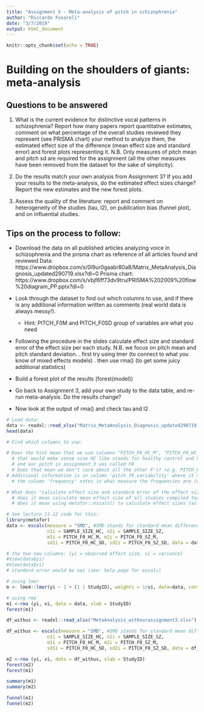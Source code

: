 ```yaml
---
title: "Assignment 5 - Meta-analysis of pitch in schizophrenia"
author: "Riccardo Fusaroli"
date: "3/7/2019"
output: html_document
---
```


```r
knitr::opts_chunk$set(echo = TRUE)
```

# Building on the shoulders of giants: meta-analysis

## Questions to be answered

1. What is the current evidence for distinctive vocal patterns in schizophrenia? Report how many papers report quantitative estimates, comment on what percentage of the overall studies reviewed they represent (see PRISMA chart) your method to analyze them, the estimated effect size of the difference (mean effect size and standard error) and forest plots representing it. N.B. Only measures of pitch mean and pitch sd are required for the assignment (all the other measures have been removed from the dataset for the sake of simplicity). 

2. Do the results match your own analysis from Assignment 3? If you add your results to the meta-analysis, do the estimated effect sizes change? Report the new estimates and the new forest plots.

3. Assess the quality of the literature: report and comment on heterogeneity of the studies (tau, I2), on publication bias (funnel plot), and on influential studies.

## Tips on the process to follow:

- Download the data on all published articles analyzing voice in schizophrenia and the prisma chart as reference of all articles found and reviewed
Data: https://www.dropbox.com/s/0l9ur0gaabr80a8/Matrix_MetaAnalysis_Diagnosis_updated290719.xlsx?dl=0
Prisma chart: https://www.dropbox.com/s/vbjf6ff73dv9tru/PRISMA%202009%20flow%20diagram_PP.pptx?dl=0 
- Look through the dataset to find out which columns to use, and if there is any additional information written as comments (real world data is always messy!).
    * Hint: PITCH_F0M and PITCH_F0SD group of variables are what you need
- Following the procedure in the slides calculate effect size and standard error of the effect size per each study. N.B. we focus on pitch mean and pitch standard deviation.
 . first try using lmer (to connect to what you know of mixed effects models)
 . then use rma() (to get some juicy additional statistics)

- Build a forest plot of the results (forest(model))
 
- Go back to Assignment 3, add your own study to the data table, and re-run meta-analysis. Do the results change?

- Now look at the output of rma() and check tau and I2

```r
# Load data:
data <- readxl::read_xlsx("Matrix_MetaAnalysis_Diagnosis_updated290719.xlsx")
head(data)

# Find which columns to use:

# Does the hint mean that we use columns "PITCH_F0_HC_M", "PITCH_F0_HC_SD", "PITCH_F0_SZ_M", and "PITCH_F0_SZ_SD"?
  # that would make sense sine HC like stands for healthy control and SZ for schizophrenic.
  # and our pitch in assignment 3 was called F0
  # Does that mean we don't care about all the other F's? (e.g. PITCH_F4_HC_M) - and what about 'PITCH_FORAN_SZ_SD'?
# Additional information is in column 'pitch_f0_variability' where it says maybe how pitch (variability) was measured?
  # the column 'frequency' notes in what measure the frequencies are (e.g. hz or semitones)
```

```r
# What does "calculate effect size and standard error of the effect size per each study" mean?
  # does it mean calculate mean effect size of all studies compiled together and the SE to go with that mean? (why not SD?)
  # does it mean using metafor::escalc() to calculate effect sizes (as cohen's d) and their variance? (https://rstudio-pubs-static.s3.amazonaws.com/10913_5858762ec84b458d89b0f4a4e6dd5e81.html)

# See lecture 11-12 code for this:
library(metafor)
data <- escalc(measure = "SMD", #SMD stands for standard mean difference AKA Cohen's d
               n1i = SAMPLE_SIZE_HC, n2i = SAMPLE_SIZE_SZ,
               m1i = PITCH_F0_HC_M, m2i = PITCH_F0_SZ_M,
               sd1i = PITCH_F0_HC_SD, sd2i = PITCH_F0_SZ_SD, data = data)

# the two new columns: (yi = observed effect size, vi = variance)
#View(data$yi)
#View(data$vi)
# standard error would be sei (see: help page for escalc)
```

```r
# using lmer
m <- lme4::lmer(yi ~ 1 + (1 | StudyID), weights = 1/vi, data=data, control=lme4::lmerControl(check.nobs.vs.nlev="ignore", check.nobs.vs.nRE="ignore"))

# using rma
m1 <-rma (yi, vi, data = data, slab = StudyID)
forest(m1)
```

```r
df_withus <- readxl::read_xlsx("MetaAnalysis_withourassignment3.xlsx")

df_withus <- escalc(measure = "SMD", #SMD stands for standard mean difference AKA Cohen's d
               n1i = SAMPLE_SIZE_HC, n2i = SAMPLE_SIZE_SZ,
               m1i = PITCH_F0_HC_M, m2i = PITCH_F0_SZ_M,
               sd1i = PITCH_F0_HC_SD, sd2i = PITCH_F0_SZ_SD, data = df_withus)

m2 <-rma (yi, vi, data = df_withus, slab = StudyID)
forest(m2)
forest(m1)
```

```r
summary(m1)
summary(m2)
```

```r
funnel(m1)
funnel(m2)
```

```r

```

